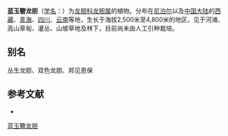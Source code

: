 {{Speciesbox
| name = 蓝玉簪龙胆
| status = 
| status_system = 
| image =
| genus = Gentiana
| species = veitchiorum
| authority = Hemsl.
}}

'''蓝玉簪龙胆'''（[[学名|学名]]：{{lang|la|''Gentiana veitchiorum''}}）为[[龙胆科|龙胆科]][[龙胆属|龙胆属]]的植物。分布在[[尼泊尔|尼泊尔]]以及[[中国大陆|中国大陆]]的[[西藏|西藏]]、[[青海|青海]]、[[四川|四川]]、[[云南|云南]]等地，生长于海拔2,500米至4,800米的地区，见于河滩、高山草甸、灌丛、山坡草地及林下，目前尚未由人工引种栽培。

== 别名 ==
丛生龙胆、双色龙胆、邦见恩保

== 参考文献 ==
<div class="references-small">
* {{cite web| url =http://www.bioinfo.cn/db05/KmzwSpecies.php?action=view&id=8630| title =蓝玉簪龙胆| work =《中国高等植物数据库全库》| publisher =中国科学院微生物研究所| author =昆明植物研究所| accessdate =2009-02-24| deadurl =yes| archiveurl =https://web.archive.org/web/20160305031528/http://www.bioinfo.cn/db05/KmzwSpecies.php?action=view&id=8630| archivedate =2016-03-05}}
</div>
{{Taxonbar|from=Q15227433}}

[[Category:龙胆属|蓝玉簪龙胆]]


{{植物小作品}}